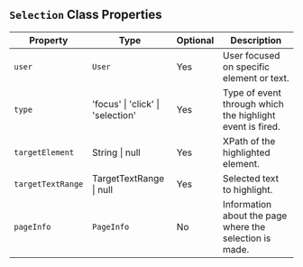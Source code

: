 

## `Selection` Class Properties

| Property        | Type                   | Optional | Description                                                   |
|-----------------|------------------------|----------|---------------------------------------------------------------|
| `user`            | `User`                   | Yes      | User focused on specific element or text.                     |
| `type`            | 'focus' \| 'click' \| 'selection' | Yes      | Type of event through which the highlight event is fired.     |
| `targetElement`   | String \| null         | Yes      | XPath of the highlighted element.                             |
| `targetTextRange` | TargetTextRange \| null | Yes      | Selected text to highlight.                                   |
| `pageInfo`        | `PageInfo`               | No       | Information about the page where the selection is made.       |

